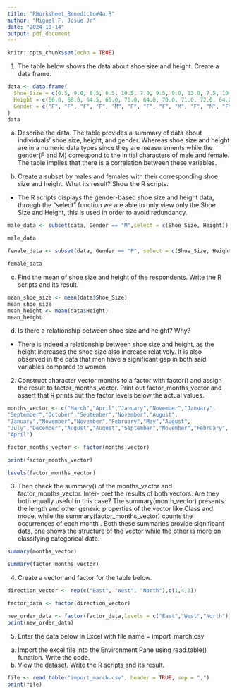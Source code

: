 ```yaml
---
title: "RWorksheet_Benedicto#4a.R"
author: "Miguel F. Josue Jr"
date: "2024-10-14"
output: pdf_document
---
```


```r
knitr::opts_chunk$set(echo = TRUE)
```

1. The table below shows the data about shoe size and height. Create a data frame.
```r
data <- data.frame(
  Shoe_Size = c(6.5, 9.0, 8.5, 8.5, 10.5, 7.0, 9.5, 9.0, 13.0, 7.5, 10.5, 8.5,12.0, 10.5, 13.0, 11.5, 8.5, 5.0, 10.0, 6.5, 7.5, 8.5, 10.5, 8.5, 10.5, 11.0, 9.0, 13.0),
  Height = c(66.0, 68.0, 64.5, 65.0, 70.0, 64.0, 70.0, 71.0, 72.0, 64.0, 74.5, 67.0, 71.0, 71.0, 77.0, 72.0, 59.0, 62.0, 72.0, 66.0, 64.0, 67.0, 73.0, 69.0, 72.0, 70.0, 69.0, 70.0),
  Gender = c("F", "F", "F", "F", "M", "F", "F", "F", "M", "F", "M", "F", "M", "M", "M","M", "F", "F", "M", "F", "F", "M", "M", "F", "M", "M", "M", "M")
)
data


```
a. Describe the data.
The table provides a summary of data  about individuals' shoe size, height, and gender. Whereas shoe size and height are in a numeric data types since they are measurements while the gender(F and M) correspond to the initial characters of male and female. The table implies that there is a correlation between these variables.

b. Create a subset by males and females with their corresponding shoe size and height.
What its result? Show the R scripts.
- The R scripts displays the gender-based shoe size and height data, through the "select" function we are able to only view only the Shoe Size and Height, this is used in order to avoid redundancy.
```r
male_data <- subset(data, Gender == "M",select = c(Shoe_Size, Height))

male_data
```
```r
female_data <- subset(data, Gender == "F", select = c(Shoe_Size, Height))

female_data
```
c. Find the mean of shoe size and height of the respondents. Write the R scripts and its
result.
```r
mean_shoe_size <- mean(data$Shoe_Size)
mean_shoe_size
mean_height <- mean(data$Height)
mean_height
```
d. Is there a relationship between shoe size and height? Why?
- There is indeed a relationship between shoe size and height, as the height increases the shoe size also increase relatively. It is also observed in the data that men have a significant gap in both said variables compared to women.

2. Construct character vector months to a factor with factor() and assign the result to
factor_months_vector. Print out factor_months_vector and assert that R prints out
the factor levels below the actual values.
```r
months_vector <- c("March","April","January","November","January",
"September","October","September","November","August",
"January","November","November","February","May","August",
"July","December","August","August","September","November","February",
"April")

factor_months_vector <- factor(months_vector)

print(factor_months_vector)

levels(factor_months_vector)
```
3. Then check the summary() of the months_vector and factor_months_vector. Inter-
pret the results of both vectors. Are they both equally useful in this case?
  The summary(month_vector) presents the length and other generic properties of the vector like Class and mode, while the summary(factor_months_vector) counts the occurrences of each month .
 Both these summaries provide significant data, one shows the structure of the vector while the other is more on classifying categorical data.
```r
summary(months_vector)
```
```r
summary(factor_months_vector)
```
4. Create a vector and factor for the table below.
```r
direction_vector <- rep(c("East", "West", "North"),c(1,4,3))

factor_data <- factor(direction_vector)

new_order_data <- factor(factor_data,levels = c("East","West","North"))
print(new_order_data)
```
5. Enter the data below in Excel with file name = import_march.csv
a. Import the excel file into the Environment Pane using read.table() function.
Write the code.
b. View the dataset. Write the R scripts and its result.
```r
file <- read.table("import_march.csv", header = TRUE, sep = ",")
print(file)
```
